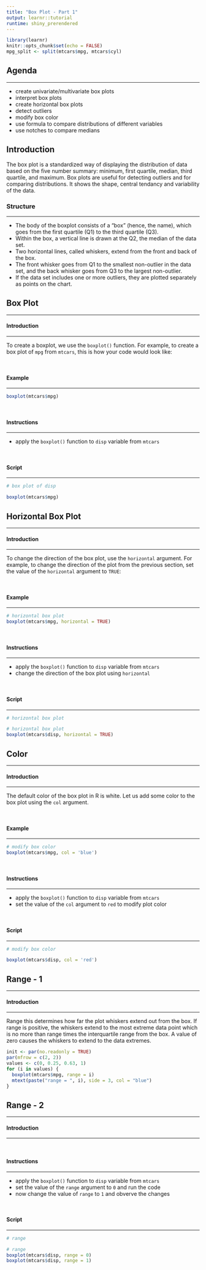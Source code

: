 ```yaml
---
title: "Box Plot - Part 1"
output: learnr::tutorial
runtime: shiny_prerendered
---
```


```r
library(learnr)
knitr::opts_chunk$set(echo = FALSE)
mpg_split <- split(mtcars$mpg, mtcars$cyl)
```

## Agenda

<hr>

- create univariate/multivariate box plots
- interpret box plots
- create horizontal box plots
- detect outliers
- modify box color
- use formula to compare distributions of different variables
- use notches to compare medians


## Introduction

The box plot is a standardized way of displaying the distribution of data based on the five number summary: minimum, first quartile, median, third quartile, and maximum. Box plots are useful for detecting outliers and for comparing distributions. It shows the shape, central tendancy and variability of the data.

### Structure

<hr>

- The body of the boxplot consists of a "box" (hence, the name), which goes from the first quartile (Q1) to the third quartile (Q3). 
- Within the box, a vertical line is drawn at the Q2, the median of the data set. 
- Two horizontal lines, called whiskers, extend from the front and back of the box. 
- The front whisker goes from Q1 to the smallest non-outlier in the data set, and the back whisker goes from Q3 to the largest non-outlier. 
- If the data set includes one or more outliers, they are plotted separately as points on the chart. 




## Box Plot

<hr>

#### Introduction

<hr>

To create a boxplot, we use the `boxplot()` function. For example, to create a box plot of `mpg` from `mtcars`, this is how your code would look like:

<br>

#### Example

<hr> 

```r
boxplot(mtcars$mpg)
```

<br>

#### Instructions

<hr> 

- apply the `boxplot()` function to `disp` variable from `mtcars`

<br>

#### Script

<hr> 


```r
# box plot of disp

```

```r
boxplot(mtcars$mpg)
```

## Horizontal Box Plot

<hr>

#### Introduction

<hr>

To change the direction of the box plot, use the `horizontal` argument. For example, to change the direction of the plot from the previous section, set the value of the `horizontal` argument to `TRUE`:

<br>

#### Example

<hr> 

```r
# horizontal box plot
boxplot(mtcars$mpg, horizontal = TRUE)
```

<br>

#### Instructions

<hr>

- apply the `boxplot()` function to `disp` variable from `mtcars`
- change the direction of the box plot using `horizontal`

<br>

#### Script

<hr>


```r
# horizontal box plot

```

```r
# horizontal box plot
boxplot(mtcars$disp, horizontal = TRUE)
```

## Color

<hr>

#### Introduction

<hr>


The default color of the box plot in R is white. Let us add some color to the box plot using the `col` argument. 

<br>

#### Example

<hr> 

```r
# modify box color
boxplot(mtcars$mpg, col = 'blue')
```

<br>

#### Instructions

<hr> 

- apply the `boxplot()` function to `disp` variable from `mtcars`
- set the value of the `col` argument to `red` to modify plot color

<br>

#### Script

<hr>


```r
# modify box color
```

```r
boxplot(mtcars$disp, col = 'red')
```

## Range - 1

<hr>

#### Introduction

<hr>


Range this determines how far the plot whiskers extend out from the box. If range is positive, the whiskers extend to the most extreme data point which is no more than range times the interquartile range from the box. A value of zero causes the whiskers to extend to the data extremes.

```r
init <- par(no.readonly = TRUE)
par(mfrow = c(2, 2))
values <- c(0, 0.25, 0.63, 1)
for (i in values) {
  boxplot(mtcars$mpg, range = i)
  mtext(paste("range = ", i), side = 3, col = "blue")
}
```

## Range - 2

<hr>

#### Introduction

<hr>

<br>

#### Instructions

<hr> 

- apply the `boxplot()` function to `disp` variable from `mtcars`
- set the value of the `range` argument to `0` and run the code
- now change the value of `range` to `1` and obverve the changes

<br>

#### Script

<hr>


```r
# range

```

```r
# range
boxplot(mtcars$disp, range = 0)
boxplot(mtcars$disp, range = 1)
```


